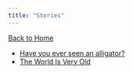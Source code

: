 ```yaml
---
title: "Stories"
---
```


[Back to Home](index.qmd)

- [Have you ever seen an alligator?](posts/stories/STR_Alligator.qmd)
- [The World Is Very Old](posts/stories/STR_TheWorldIsVeryOld.qmd)
